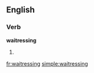 ==English==
===Verb===
'''waitressing'''
# {{present participle of|[[waitress]]}}

[[fr:waitressing]]
[[simple:waitressing]]